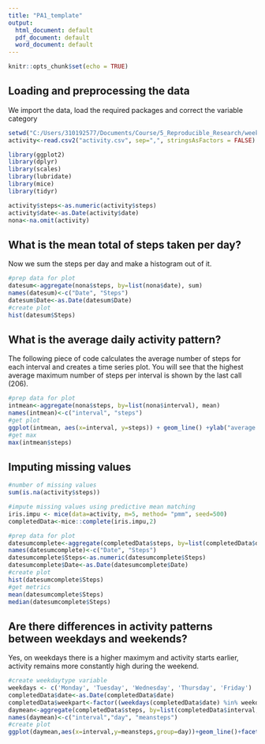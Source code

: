 ---
title: "PA1_template"
output:
  html_document: default
  pdf_document: default
  word_document: default
---

```{r setup, include=FALSE}
knitr::opts_chunk$set(echo = TRUE)
```

## Loading and preprocessing the data

We import the data, load the required packages and correct the variable category

```{r}
setwd("C:/Users/310192577/Documents/Course/5_Reproducible_Research/week 2")
activity<-read.csv2("activity.csv", sep=",", stringsAsFactors = FALSE)
```
```{r include=FALSE}
library(ggplot2)
library(dplyr)
library(scales)
library(lubridate)
library(mice)
library(tidyr)
```
```{r}
activity$steps<-as.numeric(activity$steps)
activity$date<-as.Date(activity$date)
nona<-na.omit(activity)
```

## What is the mean total of steps taken per day?

Now we sum the steps per day and make a histogram out of it.

```{r}
#prep data for plot
datesum<-aggregate(nona$steps, by=list(nona$date), sum)
names(datesum)<-c("Date", "Steps")
datesum$Date<-as.Date(datesum$Date)
#create plot
hist(datesum$Steps)

```

## What is the average daily activity pattern?
The following piece of code calculates the average number of steps for each interval and creates a time series plot.
You will see that the highest average maximum number of steps per interval is shown by the last call (206).

```{r}
#prep data for plot
intmean<-aggregate(nona$steps, by=list(nona$interval), mean)
names(intmean)<-c("interval", "steps")
#get plot
ggplot(intmean, aes(x=interval, y=steps)) + geom_line() +ylab("average steps per interval")
#get max
max(intmean$steps)
```

## Imputing missing values


```{r}
#number of missing values
sum(is.na(activity$steps))
```
```{r results="hide"}
#impute missing values using predictive mean matching
iris.impu <- mice(data=activity, m=5, method= "pmm", seed=500)
completedData<-mice::complete(iris.impu,2)
```
```{r}
#prep data for plot
datesumcomplete<-aggregate(completedData$steps, by=list(completedData$date), sum)
names(datesumcomplete)<-c("Date", "Steps")
datesumcomplete$Steps<-as.numeric(datesumcomplete$Steps)
datesumcomplete$Date<-as.Date(datesumcomplete$Date)
#create plot
hist(datesumcomplete$Steps)
#get metrics
mean(datesumcomplete$Steps)
median(datesumcomplete$Steps)
```

## Are there differences in activity patterns between weekdays and weekends?
Yes, on weekdays there is a higher maximym and activity starts earlier, activity remains more constantly high during the weekend.
```{r}
#create weekdaytype variable
weekdays <- c('Monday', 'Tuesday', 'Wednesday', 'Thursday', 'Friday')
completedData$date<-as.Date(completedData$date)
completedData$weekpart<-factor((weekdays(completedData$date) %in% weekdays), levels=c(FALSE, TRUE), labels=c('weekend', 'weekday') )
daymean<-aggregate(completedData$steps, by=list(completedData$interval, completedData$weekpart), mean)
names(daymean)<-c("interval","day", "meansteps")
#create plot
ggplot(daymean,aes(x=interval,y=meansteps,group=day))+geom_line()+facet_grid(day~.)
```




